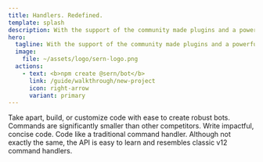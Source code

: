 ```yaml
---
title: Handlers. Redefined.
template: splash
description: With the support of the community made plugins and a powerful CLI, it's more than just a handler.
hero:
  tagline: With the support of the community made plugins and a powerful CLI, it's more than just a handler.
  image:
    file: ~/assets/logo/sern-logo.png
  actions:
    - text: <b>npm create @sern/bot</b>
      link: /guide/walkthrough/new-project
      icon: right-arrow
      variant: primary
---
```



<CardGrid stagger>
	<Card title="Modular" icon="puzzle">
		Take apart, build, or customize code with ease to create robust bots.
	</Card>
	<Card title="Concise" icon="pencil">
		Commands are significantly smaller than other competitors. Write impactful, concise code.
	</Card>
	<Card title="Familiar" icon="star">
		Code like a traditional command handler. Although not exactly the same, the API is easy to learn and resembles classic v12 command handlers.
	</Card>
</CardGrid>
